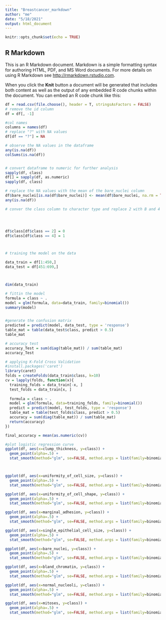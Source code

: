 ```yaml
---
title: "Breastcancer_markdown"
author: "me"
date: "5/18/2021"
output: html_document
---
```


```r
knitr::opts_chunk$set(echo = TRUE)
```

## R Markdown

This is an R Markdown document. Markdown is a simple formatting syntax for authoring HTML, PDF, and MS Word documents. For more details on using R Markdown see <http://rmarkdown.rstudio.com>.

When you click the **Knit** button a document will be generated that includes both content as well as the output of any embedded R code chunks within the document. You can embed an R code chunk like this:

```r
df = read.csv(file.choose(), header = T, stringsAsFactors = FALSE)
# remove the id column
df = df[, -1]

#col names
columns = names(df)
# replace "?" with NA values
df[df == "?"] = NA

# observe the NA values in the dataframe
any(is.na(df))
colSums(is.na(df))


# convert dataframe to numeric for further analysis
sapply(df, class)
df[] = sapply(df, as.numeric)
sapply(df, class)

# replace the NA values with the mean of the bare_nuclei column
df$bare_nuclei[is.na(df$bare_nuclei)] <- mean(df$bare_nuclei, na.rm = TRUE)
any(is.na(df))

# conver the class column to character type and replace 2 with B and 4 with M




df$class[df$class == 2] = 0
df$class[df$class == 4] = 1



# training the model on the data

data_train = df[1:450,]
data_test = df[451:699,]



dim(data_train)

# fittin the model
formula = class ~ .
model = glm(formula, data=data_train, family=binomial())
summary(model)


#generate the confusion matrix
predicted = predict(model, data_test, type = 'response')
table_mat = table(data_test$class, predict > 0.5)
table_mat

# accuracy test
accuracy_Test = sum(diag(table_mat)) / sum(table_mat)
accuracy_Test

# applying K-Fold Cross Validation
#install.packages('caret')
library(caret)
folds = createFolds(data_train$class, k=10)
cv = lapply(folds, function(x){
  training_folds = data_train[-x, ]
  test_folds = data_train[x, ]
  
  formula = class ~ .
  model = glm(formula, data=training_folds, family=binomial())
  predict = predict(model, test_folds, type = 'response')
  table_mat = table(test_folds$class, predict > 0.5)
  accuracy = sum(diag(table_mat)) / sum(table_mat)
  return(accuracy)
})

final_accuracy = mean(as.numeric(cv))

#plot logistic regression curve
ggplot(df, aes(x=clump_thickness, y=class)) + 
  geom_point(alpha=.5) +
  stat_smooth(method="glm", se=FALSE, method.args = list(family=binomial))



ggplot(df, aes(x=uniformity_of_cell_size, y=class)) + 
  geom_point(alpha=.5) +
  stat_smooth(method="glm", se=FALSE, method.args = list(family=binomial))

ggplot(df, aes(x=uniformity_of_cell_shape, y=class)) + 
  geom_point(alpha=.5) +
  stat_smooth(method="glm", se=FALSE, method.args = list(family=binomial))

ggplot(df, aes(x=marginal_adhesion, y=class)) + 
  geom_point(alpha=.5) +
  stat_smooth(method="glm", se=FALSE, method.args = list(family=binomial))

ggplot(df, aes(x=single_epithelial_cell_size, y=class)) + 
  geom_point(alpha=.5) +
  stat_smooth(method="glm", se=FALSE, method.args = list(family=binomial))

ggplot(df, aes(x=bare_nuclei, y=class)) + 
  geom_point(alpha=.5) +
  stat_smooth(method="glm", se=FALSE, method.args = list(family=binomial))

ggplot(df, aes(x=bland_chromatin, y=class)) + 
  geom_point(alpha=.5) +
  stat_smooth(method="glm", se=FALSE, method.args = list(family=binomial))

ggplot(df, aes(x=normal_nucleoli, y=class)) + 
  geom_point(alpha=.5) +
  stat_smooth(method="glm", se=FALSE, method.args = list(family=binomial))

ggplot(df, aes(x=mitoses, y=class)) + 
  geom_point(alpha=.5) +
  stat_smooth(method="glm", se=FALSE, method.args = list(family=binomial))




```

